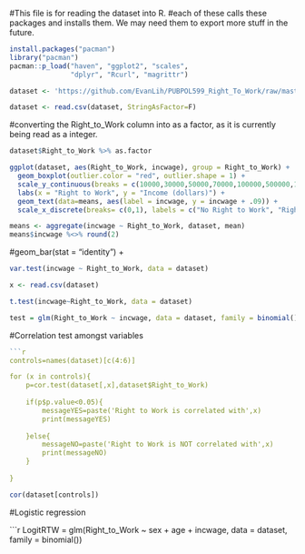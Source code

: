 #This file is for reading the dataset into R. 
#each of these calls these packages and installs them. We may need them to export more stuff in the future. 

```r
install.packages("pacman")
library("pacman")
pacman::p_load("haven", "ggplot2", "scales", 
               "dplyr", "Rcurl", "magrittr")

dataset <- 'https://github.com/EvanLih/PUBPOL599_Right_To_Work/raw/master/Dataset/Cleaned_RTW_Dataset.csv'

dataset <- read.csv(dataset, StringAsFactor=F)
```

#converting the Right_to_Work column into as a factor, as it is currently being read as a integer.
```r
dataset$Right_to_Work %>% as.factor

ggplot(dataset, aes(Right_to_Work, incwage), group = Right_to_Work) +
  geom_boxplot(outlier.color = "red", outlier.shape = 1) +
  scale_y_continuous(breaks = c(10000,30000,50000,70000,100000,500000,10000000), labels = dollar) +
  labs(x = "Right to Work", y = "Income (dollars)") +
  geom_text(data=means, aes(label = incwage, y = incwage + .09)) +
  scale_x_discrete(breaks= c(0,1), labels = c("No Right to Work", "Right to Work"))
```
 
```r
means <- aggregate(incwage ~ Right_to_Work, dataset, mean)
means$incwage %<>% round(2)
```
#geom_bar(stat = "identity") +
  
```r
var.test(incwage ~ Right_to_Work, data = dataset)

x <- read.csv(dataset)

t.test(incwage~Right_to_Work, data = dataset)

test = glm(Right_to_Work ~ incwage, data = dataset, family = binomial())
```

#Correlation test amongst variables

```r
```r
controls=names(dataset)[c(4:6)]

for (x in controls){
    p=cor.test(dataset[,x],dataset$Right_to_Work)
    
    if(p$p.value<0.05){
        messageYES=paste('Right to Work is correlated with',x)
        print(messageYES)
        
    }else{
        messageNO=paste('Right to Work is NOT correlated with',x)
        print(messageNO)
    }
    
}
```

```r
cor(dataset[controls])
```

#Logistic regression

```r
LogitRTW = glm(Right_to_Work ~ sex + age + incwage, 
                   data = dataset,
                   family = binomial())
